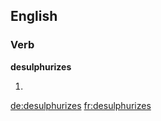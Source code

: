 
==English==

===Verb===
'''desulphurizes'''

# {{third-person singular of|[[desulphurize]]}}

[[de:desulphurizes]]
[[fr:desulphurizes]]
